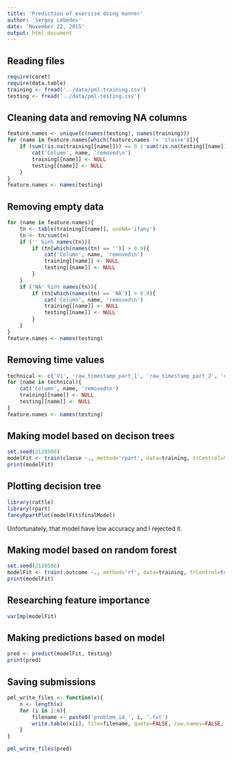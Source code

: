 ```yaml
---
title: 'Prediction of exercise doing manner'
author: 'Sergey Lebedev'
date: 'November 22, 2015'
output: html_document
---
```


## Reading files
```r
require(caret)
require(data.table)
training <- fread('../data/pml-training.csv')
testing <- fread('../data/pml-testing.csv')
```

## Cleaning data and removing NA columns
```r
feature.names <- unique(c(names(testing), names(training))) 
for (name in feature.names[which(feature.names != 'classe')]){
    if (sum(!is.na(training[[name]])) == 0 | sum(!is.na(testing[[name]])) == 0){
        cat('Column', name, 'removed\n')
        training[[name]] <- NULL
        testing[[name]] <- NULL
    }
}
feature.names <- names(testing)
```

## Removing empty data
```r
for (name in feature.names){
    tn <- table(training[[name]], useNA='ifany')
    tn <- tn/sum(tn)
    if ('' %in% names(tn)){
        if (tn[which(names(tn) == '')] > 0.9){
            cat('Column', name, 'removed\n')
            training[[name]] <- NULL
            testing[[name]] <- NULL
        }
    }
    if ('NA' %in% names(tn)){
        if (tn[which(names(tn) == 'NA')] > 0.9){
            cat('Column', name, 'removed\n')
            training[[name]] <- NULL
            testing[[name]] <- NULL
        }
    }
}
feature.names <- names(testing)
```

## Removing time values
```r
technical <- c('V1', 'raw_timestamp_part_1', 'raw_timestamp_part_2', 'cvtd_timestamp', 'new_window', 'num_window')
for (name in technical){
    cat('Column', name, 'removed\n')
    training[[name]] <- NULL
    testing[[name]] <- NULL
}
feature.names <- names(testing)
```

## Making model based on decison trees
```r
set.seed(2128506)
modelFit <- train(classe ~., method='rpart', data=training, trControl=trainControl(method='cv', number=10))
print(modelFit)
```

## Plotting decision tree
```r
library(rattle)
library(rpart)
fancyRpartPlot(modelFit$finalModel)
```

Unfortunately, that model have low accuracy and I rejected it.

## Making model based on random forest
```r
set.seed(2128506)
modelFit <- train(.outcome ~., method='rf', data=training, trControl=trainControl(method='cv', number=10))
print(modelFit)
```

## Researching feature importance
```r
varImp(modelFit)
```

## Making predictions based on model
```r
pred <- predict(modelFit, testing)
print(pred)
```

## Saving submissions
```r
pml_write_files <- function(x){
    n <- length(x)
    for (i in 1:n){
        filename <- paste0('problem_id_', i, '.txt')
        write.table(x[i], file=filename, quote=FALSE, row.names=FALSE, col.names=FALSE)
    }
}

pml_write_files(pred)
```

